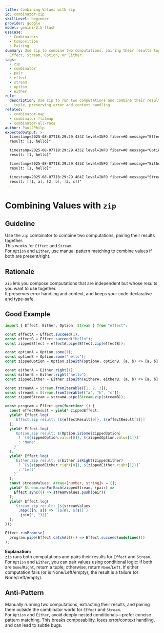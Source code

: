 ```yaml
---
title: Combining Values with zip
id: combinator-zip
skillLevel: beginner
provider: google
model: gemini-2.5-flash
useCase:
  - Combinators
  - Composition
  - Pairing
summary: Use zip to combine two computations, pairing their results together in
  Effect, Stream, Option, or Either.
tags:
  - zip
  - combinator
  - pair
  - effect
  - stream
  - option
  - either
rule:
  description: Use zip to run two computations and combine their results into a
    tuple, preserving error and context handling.
related:
  - combinator-map
  - combinator-flatmap
  - combinator-all-race
author: PaulJPhilp
expectedOutput: >-
  timestamp=2025-08-07T18:29:29.434Z level=INFO fiber=#0 message="Effect.zip
  result: [1, hello]"

  timestamp=2025-08-07T18:29:29.435Z level=INFO fiber=#0 message="Option.zip
  result: [1, hello]"

  timestamp=2025-08-07T18:29:29.435Z level=INFO fiber=#0 message="Either.zip
  result: [1, hello]"

  timestamp=2025-08-07T18:29:29.464Z level=INFO fiber=#0 message="Stream.zip
  result: [[1, a], [2, b], [3, c]]"
---
```


# Combining Values with `zip`

## Guideline

Use the `zip` combinator to combine two computations, pairing their results together.  
This works for `Effect` and `Stream`.  
For `Option` and `Either`, use manual pattern matching to combine values if both are present/right.

## Rationale

`zip` lets you compose computations that are independent but whose results you want to use together.  
It preserves error handling and context, and keeps your code declarative and type-safe.

## Good Example

```typescript
import { Effect, Either, Option, Stream } from "effect";

const effectA = Effect.succeed(1);
const effectB = Effect.succeed("hello");
const zippedEffect = effectA.pipe(Effect.zip(effectB));

const optionA = Option.some(1);
const optionB = Option.some("hello");
const zippedOption = Option.zipWith(optionA, optionB, (a, b) => [a, b] as const);

const eitherA = Either.right(1);
const eitherB = Either.right("hello");
const zippedEither = Either.zipWith(eitherA, eitherB, (a, b) => [a, b] as const);

const streamA = Stream.fromIterable([1, 2, 3]);
const streamB = Stream.fromIterable(["a", "b", "c"]);
const zippedStream = streamA.pipe(Stream.zip(streamB));

const program = Effect.gen(function* () {
  const effectResult = yield* zippedEffect;
  yield* Effect.log(
    `Effect.zip result: [${effectResult[0]}, ${effectResult[1]}]`
  );
  yield* Effect.log(
    `Option.zip result: ${Option.isSome(zippedOption)
      ? `[${zippedOption.value[0]}, ${zippedOption.value[1]}]`
      : "None"
    }`
  );
  yield* Effect.log(
    `Either.zip result: ${Either.isRight(zippedEither)
      ? `[${zippedEither.right[0]}, ${zippedEither.right[1]}]`
      : "Left"
    }`
  );
  const streamValues: Array<[number, string]> = [];
  yield* Stream.runForEach(zippedStream, (pair) =>
    Effect.sync(() => streamValues.push(pair))
  );
  yield* Effect.log(
    `Stream.zip result: [${streamValues
      .map(([n, s]) => `[${n}, ${s}]`)
      .join(", ")}]`
  );
});

Effect.runPromise(
  program.pipe(Effect.catchAll(() => Effect.succeed(undefined)))
);

```

**Explanation:**  
`zip` runs both computations and pairs their results for `Effect` and `Stream`.  
For `Option` and `Either`, you can pair values using conditional logic: if both are `Some`/`Right`, return a tuple; otherwise, return `None`/`Left`.
If either computation fails (or is None/Left/empty), the result is a failure (or None/Left/empty).

## Anti-Pattern

Manually running two computations, extracting their results, and pairing them outside the combinator world for `Effect` and `Stream`.  
For `Option` and `Either`, avoid deeply nested conditionals—prefer concise pattern matching.
This breaks composability, loses error/context handling, and can lead to subtle bugs.